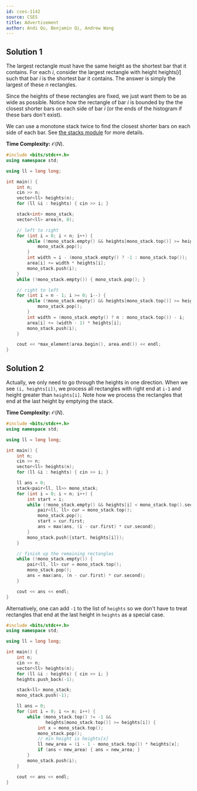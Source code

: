 ```yaml
---
id: cses-1142
source: CSES
title: Advertisement
author: Andi Qu, Benjamin Qi, Andrew Wang
---
```



## Solution 1

The largest rectangle must have the same height as the shortest bar that it
contains. For each $i$, consider the largest rectangle with height $\text{heights}[i]$ such
that bar $i$ is the shortest bar it contains. The answer is simply the largest
of these $n$ rectangles.

Since the heights of these rectangles are fixed, we just want them to be as wide
as possible. Notice how the rectangle of bar $i$ is bounded by the the closest
shorter bars on each side of bar $i$ (or the ends of the histogram if these bars
don't exist).

We can use a monotone stack twice to find the closest shorter bars on each side
of each bar. See
[the stacks module](/gold/stacks#application-nearest-smaller-element)
for more details.

**Time Complexity:** $\mathcal O(N)$.

<LanguageSection>

<CPPSection>

```cpp
#include <bits/stdc++.h>
using namespace std;

using ll = long long;

int main() {
	int n;
	cin >> n;
	vector<ll> heights(n);
	for (ll &i : heights) { cin >> i; }

	stack<int> mono_stack;
	vector<ll> area(n, 0);

	// left to right
	for (int i = 0; i < n; i++) {
		while (!mono_stack.empty() && heights[mono_stack.top()] >= heights[i]) {
			mono_stack.pop();
		}
		int width = i - (mono_stack.empty() ? -1 : mono_stack.top());
		area[i] += width * heights[i];
		mono_stack.push(i);
	}
	while (!mono_stack.empty()) { mono_stack.pop(); }

	// right to left
	for (int i = n - 1; i >= 0; i--) {
		while (!mono_stack.empty() && heights[mono_stack.top()] >= heights[i]) {
			mono_stack.pop();
		}
		int width = (mono_stack.empty() ? n : mono_stack.top()) - i;
		area[i] += (width - 1) * heights[i];
		mono_stack.push(i);
	}

	cout << *max_element(area.begin(), area.end()) << endl;
}
```

</CPPSection>

</LanguageSection>

## Solution 2

Actually, we only need to go through the heights in one direction. When we see
`(i, heights[i])`, we process all rectangles with right end at `i-1` and height
greater than `heights[i]`. Note how we process the rectangles that end at the
last height by emptying the stack.

**Time Complexity:** $\mathcal O(N)$.

<LanguageSection>

<CPPSection>

```cpp
#include <bits/stdc++.h>
using namespace std;

using ll = long long;

int main() {
	int n;
	cin >> n;
	vector<ll> heights(n);
	for (ll &i : heights) { cin >> i; }

	ll ans = 0;
	stack<pair<ll, ll>> mono_stack;
	for (int i = 0; i < n; i++) {
		int start = i;
		while (!mono_stack.empty() && heights[i] < mono_stack.top().second) {
			pair<ll, ll> cur = mono_stack.top();
			mono_stack.pop();
			start = cur.first;
			ans = max(ans, (i - cur.first) * cur.second);
		}
		mono_stack.push({start, heights[i]});
	}

	// finish up the remaining rectangles
	while (!mono_stack.empty()) {
		pair<ll, ll> cur = mono_stack.top();
		mono_stack.pop();
		ans = max(ans, (n - cur.first) * cur.second);
	}

	cout << ans << endl;
}
```

</CPPSection>

</LanguageSection>

Alternatively, one can add `-1` to the list of `heights` so we don't have
to treat rectangles that end at the last height in `heights` as a special case.

<LanguageSection>

<CPPSection>

```cpp
#include <bits/stdc++.h>
using namespace std;

using ll = long long;

int main() {
	int n;
	cin >> n;
	vector<ll> heights(n);
	for (ll &i : heights) { cin >> i; }
	heights.push_back(-1);

	stack<ll> mono_stack;
	mono_stack.push(-1);

	ll ans = 0;
	for (int i = 0; i <= n; i++) {
		while (mono_stack.top() != -1 &&
		       heights[mono_stack.top()] >= heights[i]) {
			int x = mono_stack.top();
			mono_stack.pop();
			// min height is heights[x]
			ll new_area = (i - 1 - mono_stack.top()) * heights[x];
			if (ans < new_area) { ans = new_area; }
		}
		mono_stack.push(i);
	}

	cout << ans << endl;
}
```

</CPPSection>

</LanguageSection>
